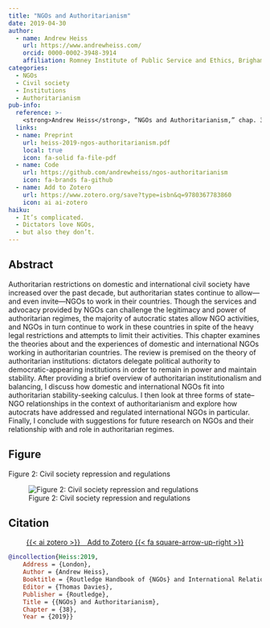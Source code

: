 ```yaml
---
title: "NGOs and Authoritarianism"
date: 2019-04-30
author:
  - name: Andrew Heiss
    url: https://www.andrewheiss.com/
    orcid: 0000-0002-3948-3914
    affiliation: Romney Institute of Public Service and Ethics, Brigham Young University
categories: 
  - NGOs
  - Civil society
  - Institutions
  - Authoritarianism
pub-info:
  reference: >-
    <strong>Andrew Heiss</strong>, “NGOs and Authoritarianism,” chap. 38 in <em>Routledge Handbook of NGOs and International Relations</em>, ed. Thomas Davies (London: Routledge, 2019).
  links:
  - name: Preprint
    url: heiss-2019-ngos-authoritarianism.pdf
    local: true
    icon: fa-solid fa-file-pdf
  - name: Code
    url: https://github.com/andrewheiss/ngos-authoritarianism
    icon: fa-brands fa-github
  - name: Add to Zotero
    url: https://www.zotero.org/save?type=isbn&q=9780367783860
    icon: ai ai-zotero
haiku:
  - It’s complicated.
  - Dictators love NGOs,
  - but also they don’t.
---
```


## Abstract

Authoritarian restrictions on domestic and international civil society have increased over the past decade, but authoritarian states continue to allow—and even invite—NGOs to work in their countries. Though the services and advocacy provided by NGOs can challenge the legitimacy and power of authoritarian regimes, the majority of autocratic states allow NGO activities, and NGOs in turn continue to work in these countries in spite of the heavy legal restrictions and attempts to limit their activities. This chapter examines the theories about and the experiences of domestic and international NGOs working in authoritarian countries. The review is premised on the theory of authoritarian institutions: dictators delegate political authority to democratic-appearing institutions in order to remain in power and maintain stability. After providing a brief overview of authoritarian institutionalism and balancing, I discuss how domestic and international NGOs fit into authoritarian stability-seeking calculus. I then look at three forms of state–NGO relationships in the context of authoritarianism and explore how autocrats have addressed and regulated international NGOs in particular. Finally, I conclude with suggestions for future research on NGOs and their relationship with and role in authoritarian regimes.


## Figure

Figure 2: Civil society repression and regulations

![Figure 2: Civil society repression and regulations](ngos-ir-19_fig2.png)


## Citation

<p class="buttons" style="text-align:center;">
<a class="btn btn-danger" target="_blank" href="https://www.zotero.org/save?type=isbn&q=9780367783860">{{< ai zotero >}}&emsp;Add to Zotero {{< fa square-arrow-up-right >}}</a>
</p>

```bibtex
@incollection{Heiss:2019,
    Address = {London},
    Author = {Andrew Heiss},
    Booktitle = {Routledge Handbook of {NGOs} and International Relations},
    Editor = {Thomas Davies},
    Publisher = {Routledge},
    Title = {{NGOs} and Authoritarianism},
    Chapter = {38},
    Year = {2019}}
```

